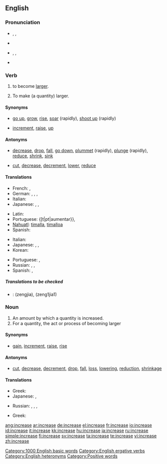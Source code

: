 ==English==

===Pronunciation===
*{{sense|verb}} {{enPR|ĭnkrēs’}}, {{IPA|/ɪnˈkriːs/}}, {{SAMPA|/In"kri:s/}}
*{{audio|en-us-increase-verb.ogg|Audio (US)}}
*{{sense|noun}} {{enPR|ĭn'krēs}}, {{IPA|/ˈɪnkriːs/}}, {{SAMPA|/"Inkri:s/}}
*{{audio|en-us-increase-noun.ogg|Audio (US)}}
*:{{rhymes|iːs}}

===Verb===
{{en-verb|increas|ing}}

# {{intransitive|of a quantity}} to become [[large]]r.
# {{transitive}} To make (a quantity) larger.

====Synonyms====
*{{sense|become larger}} [[go up]], [[grow]], [[rise]], [[soar]] (rapidly), [[shoot up]] (rapidly)
*{{sense|make larger}} [[increment]], [[raise]], {{qualifier|informal}} [[up]]

====Antonyms====
*{{sense|become larger}} [[decrease]], [[drop]], [[fall]], [[go down]], [[plummet]] (rapidly), [[plunge]] (rapidly), [[reduce]], [[shrink]], [[sink]]
*{{sense|make larger}} [[cut]], [[decrease]], [[decrement]], [[lower]], [[reduce]]

====Translations====
{{trans-top|become larger}}
*French: {{t+|fr|augmenter}}, {{t+|fr|croître}}
*German: {{t+|de|wachsen|alt=(an)-wachsen}}, {{t|de|sich vergrößern}}, {{t|de|steigern}}, {{t|de|erhöhen}}
*Italian: {{t+|it|aumentare}}
*Japanese: {{t|ja|増える|tr=fueru|sc=Jpan}}, {{t|ja|増加する|tr=zōka suru|sc=Jpan}}, {{t|ja|増大する|tr=zōdai suru|sc=Jpan}}
{{trans-mid}}
*Latin: {{t-|la|augere}} <!-- shouldn't [[augere]] move to [[augero]]? -->
*Portuguese: {[t|pt|aumentar}}, {{t|pt|acrescentar}}
*[[Nahuatl]]: [[timalla]], [[timalloa]]
*Spanish: {{t+|es|aumentar}}
{{trans-bottom}}

{{trans-top|make larger}}
*Italian: {{t+|it|aumentare}}
*Japanese: {{t|ja|増える|tr=fueru|sc=Jpan}}, {{t|ja|増加する|tr=zōka suru|sc=Jpan}}, {{t|ja|増大する|tr=zōdai suru|sc=Jpan}}
*Korean: {{t|ko|증가시키다|tr=jeunggasikida|sc=Hang}}
{{trans-mid}}
*Portuguese: {{t+|pt|aumentar}}, {{t|pt|progredir}}
*Russian: {{t|ru|увеличивать|tr=uv'elíčivat'|sc=Cyrl}}, {{t|ru|увеличить|tr=uv'elíčit'|sc=Cyrl}}, {{t|ru|наращивать|tr=narášivat'|sc=Cyrl}} {{t|ru|нарастить|tr=narastít'|sc=Cyrl}}
*Spanish: {{t+|es|aumentar}}, {{t+|es|subir}}
{{trans-bottom}}

=====Translations to be checked=====
<!--Remove this section once all of the translations below have been moved into the tables above.-->
{{checktrans}}

*{{ttbc|Chinese}}: <!--proper Chinese script required-->(zengjia), (zeng1jia1)

===Noun===
{{en-noun}}

# An amount by which a quantity is increased.
# For a quantity, the act or process of becoming larger

====Synonyms====
*{{sense|amount by which a quantity is increased}} [[gain]], [[increment]], {{qualifier|US, said of pay}} [[raise]], [[rise]]

====Antonyms====
*{{sense|amount by which a quantity is increased}} [[cut]], [[decrease]], [[decrement]], [[drop]], [[fall]], [[loss]], [[lowering]], [[reduction]], [[shrinkage]]

====Translations====
{{trans-top|increased amount}}
*Greek: {{t|el|αύξηση|f|tr=áfxisi|sc=Grek}}
*Japanese: {{t|ja|増加|tr=zōka|sc=Jpan}}, {{t|ja|増大|tr=zōdai|sc=Jpan}}
{{trans-mid}}
*Russian: {{t|ru|увеличиваться|tr=uv'elíčivat's'a|sc=Cyrl}}, {{t|ru|увеличиться|tr=uv'elíčit's'a|sc=Cyrl}}, {{t|ru|возрастать|tr=vozrastát'|sc=Cyrl}}, {{t|ru|возрасти|tr=vozrastí|sc=Cyrl}}
{{trans-bottom}}

{{trans-top|act of becoming larger}}
*Greek: {{t|el|αύξηση|f|tr=áfxisi}}
{{trans-mid}}
{{trans-bottom}}

[[Category:1000 English basic words]]
[[Category:English ergative verbs]]
[[Category:English heteronyms]]
[[Category:Positive words]]

[[ang:increase]]
[[ar:increase]]
[[de:increase]]
[[el:increase]]
[[fr:increase]]
[[io:increase]]
[[id:increase]]
[[it:increase]]
[[kk:increase]]
[[hu:increase]]
[[ja:increase]]
[[ru:increase]]
[[simple:increase]]
[[fi:increase]]
[[sv:increase]]
[[ta:increase]]
[[te:increase]]
[[vi:increase]]
[[zh:increase]]